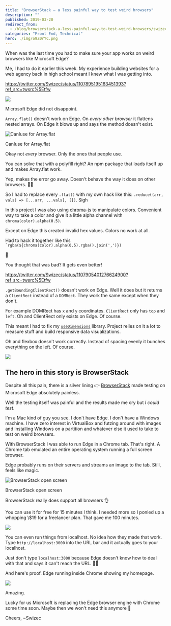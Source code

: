 ```yaml
---
title: "BrowserStack – a less painful way to test weird browsers"
description: ""
published: 2019-03-20
redirect_from:
  - /blog/browserstack-a-less-painful-way-to-test-weird-browsers/swizec/8992
categories: "Front End, Technical"
hero: ./img/o9Z0rYC.png
---
```


When was the last time you had to make sure your app works on weird browsers like Microsoft Edge?

Me, I had to do it earlier this week. My experience building websites for a web agency back in high school meant I knew what I was getting into.

https://twitter.com/Swizec/status/1107895195163451393?ref_src=twsrc%5Etfw

![](./img/media-116a8zosxwA0SI-giphy.gif)

Microsoft Edge did not disappoint.

`Array.flat()` doesn't work on Edge. On _every other browser_ it flattens nested arrays. On Edge it blows up and says the method doesn't exist.

![CanIuse for Array.flat](./img/o9Z0rYC.png)

CanIuse for Array.flat

Okay not _every_ browser. Only the ones that people use.

You can solve that with a polyfill right? An npm package that loads itself up and makes Array.flat work.

Yep, makes the error go away. Doesn't behave the way it does on other browsers. 🤦‍♂️

So I had to replace every `.flat()` with my own hack like this: `.reduce((arr, vals) => [...arr, ...vals], [])`. Sigh

In this project I was also using [chroma-js](https://gka.github.io/chroma.js/) to manipulate colors. Convenient way to take a color and give it a little alpha channel with `chroma(color).alpha(0.5)`.

Except on Edge this created invalid hex values. Colors no work at all.

Had to hack it together like this `` `rgba(${chroma(color).alpha(0.5).rgba().join(',')}) ``

🤨

You thought that was bad? It gets even better!

https://twitter.com/Swizec/status/1107905401276624900?ref_src=twsrc%5Etfw

`.getBoundingClientRect()` doesn't work on Edge. Well it does but it returns a `ClientRect` instead of a `DOMRect`. They work the same except when they don't.

For example DOMRect has `x` and `y` coordinates. `ClientRect` only has `top` and `left`. Oh and ClientRect only exists on Edge. Of course.

This meant I had to fix my [`useDimensions`](https://github.com/Swizec/useDimensions) library. Project relies on it a lot to measure stuff and build responsive data visualizations.

Oh and flexbox doesn't work correctly. Instead of spacing evenly it bunches everything on the left. Of course.

![](./img/media-26ufcVAp3AiJJsrIs-giphy.gif)

## The hero in this story is BrowserStack

Despite all this pain, there is a silver lining 👉 [BrowserStack](https://www.browserstack.com/) made testing on Microsoft Edge absolutely painless.

Well the testing itself was painful and the results made me cry but _I could test_.

I'm a Mac kind of guy you see. I don't have Edge. I don't have a Windows machine. I have zero interest in VirtualBox and futzing around with images and installing Windows on a partition and whatever else it used to take to test on weird browsers.

With BrowserStack I was able to run Edge in a Chrome tab. That's right. A Chrome tab emulated an entire operating system running a full screen browser.

Edge probably runs on their servers and streams an image to the tab. Still, feels like magic.

![BrowserStack open screen](./img/lGhiEHR.png)

BrowserStack open screen

BrowserStack really does support all browsers 👌

You can use it for free for 15 minutes I think. I needed more so I ponied up a whopping \\\$19 for a freelancer plan. That gave me 100 minutes.

![](./img/GqIcx7k.png)

You can even run things from localhost. No idea how they made that work. Type `http://localhost:3000` into the URL bar and it actually goes to your localhost.

Just don't type `localhost:3000` because Edge doesn't know how to deal with that and says it can't reach the URL. 🤦‍♂️

And here's proof. Edge running inside Chrome showing my homepage.

![](./img/9yvIsIG.png)

Amazing.

Lucky for us Microsoft is replacing the Edge browser engine with Chrome some time soon. Maybe then we won't need this anymore 🤞

Cheers, ~Swizec
